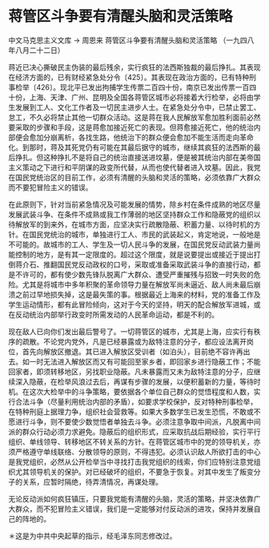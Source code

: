 # 蒋管区斗争要有清醒头脑和灵活策略

中文马克思主义文库 -> 周恩来
蒋管区斗争要有清醒头脑和灵活策略
（一九四八年八月二十二日）

蒋近已决心撕破民主伪装的最后残余，实行疯狂的法西斯独裁的最后挣扎。其表现在经济方面的，已有财经紧急处分令〔425〕。其表现在政治方面的，已有特种刑事检举〔426〕。现北平已发出拘捕学生传票二百四十份，南京已发出传票一百四十份，上海、天津、广州、昆明及全国各蒋管区城市必将接着大行检举，必将由学生发展到工人、文化工作者及一切民主进步人士。在紧急处分令中，已禁止罢工、怠工，不久必将禁止其他一切群众活动。这是蒋在我人民解放军愈加胜利面前必然要采取的步骤和手段，这是蒋愈加接近死亡的表现。但蒋愈接近死亡，他的统治内部便会愈加分崩离析，各找生路，他统治下的群众便会愈加不能生活而走向革命化。到那时，蒋及其死党仍有可能在其最后据守的城市，继续其疯狂的法西斯的最后挣扎。但这种挣扎不是将自己的统治直接送进坟墓，便是被其统治内部在美帝国主义策动之下进行和平阴谋的政变所代替，从而也使代替者进入坟墓。因此，我党在国民党统治区的目前工作，必须有清醒的头脑和灵活的策略，必须依靠广大群众而不要犯冒险主义的错误。

在此原则下，针对当前紧急情况及可能发展的情势，除乡村在条件成熟的地区尽量发展武装斗争、在条件不成熟或我工作薄弱的地区坚持群众工作和隐蔽党的组织以待解放军的到来外，在城市方面，应坚决实行疏散隐蔽、积蓄力量、以待时机的方针。在国民党统治的城市，单独进行工人、市民的武装起义，肯定地说，一般地是不可能的。故城市的工人、学生及一切人民斗争的发展，在国民党反动武装力量尚能控制的地方，是有其一定限度的。超过这个限度，就是说要提出或接近于提出打倒蒋介石、推翻国民党反动政权的口号，采取或准备采取武装斗争的直接行动，都是不许可的，都有使少数先锋队脱离广大群众、遭受严重摧残与招致一时失败的危险。尤其是将城市中多年积聚的革命领导力量在解放军尚未逼近、敌人尚未最后崩溃之前过早地损失掉，这是最失策的事。根据最近上海来的材料，党的准备工作及学生运动情形，都有此冒险倾向，这对于今天的坚持，明天的配合解放军进城，或在反动统治内部举行政变时所需发动的人民革命运动，都是不利的。

现在敌人已向你们发出最后警号了。一切蒋管区的城市，尤其是上海，应实行有秩序的疏散。不论党内党外，凡是已经暴露或为敌特注意的分子，都应设法离开岗位，首先向解放区撤退。其已进入解放区受训者（如泊头），目前绝不容许再出去。如一时无法进入解放区而又有可能回至家乡者，即回家乡进行隐蔽工作；不能回家者，即须转移地区，另找职业隐蔽。凡未暴露而又未为敌特注意的分子，应继续深入隐蔽，在检举风浪过去后，再谋有步骤的发展，以便积蓄新的力量，等待时机。在这次大检举中的斗争策略，要依据各个单位自己群众的觉悟程度和人数，实行合法斗争（尽量利用统治内部的矛盾），如要求学校保护，反对特种刑事检举，在特种刑庭上据理力争，组织社会营救等。如果大多数学生已发生恐慌，不敢或不愿进行斗争，则不要使少数觉悟者单独去斗争。必须注意争取中间派，凡脱离中间派的群众行动必须力求避免。隐蔽后的组织形式，应采取抗战后期经验，实行平行组织、单线领导、转移地区不转关系的方针。在蒋管区城市中的党的领导机关，亦须严格遵守单线联络、分散领导的原则，不得违犯。必须认识敌人所欲打击的中心是我党组织，必然从公开检举当中寻找打击我党组织的线索，你们应特别注意党组织尤其领导机关的保护。对已经破坏的组织，不要急于恢复。对其中发生了叛变分子的关系，应暂时隔绝，待弄清情况，再谋处理。

无论反动派如何疯狂镇压，只要我党能有清醒的头脑，灵活的策略，并坚决依靠广大群众，而不犯冒险主义错误，我们是一定能够对付反动派的进攻，保持并发展自己的阵地的。

＊这是为中共中央起草的指示，经毛泽东同志修改过。

